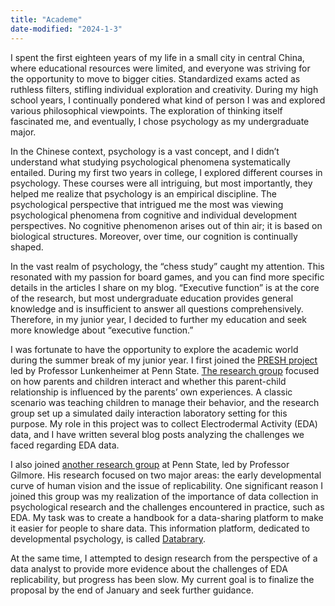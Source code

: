 ```yaml
---
title: "Academe"
date-modified: "2024-1-3"
---
```


I spent the first eighteen years of my life in a small city in central China, where educational resources were limited, and everyone was striving for the opportunity to move to bigger cities. Standardized exams acted as ruthless filters, stifling individual exploration and creativity. During my high school years, I continually pondered what kind of person I was and explored various philosophical viewpoints. The exploration of thinking itself fascinated me, and eventually, I chose psychology as my undergraduate major.

In the Chinese context, psychology is a vast concept, and I didn't understand what studying psychological phenomena systematically entailed. During my first two years in college, I explored different courses in psychology. These courses were all intriguing, but most importantly, they helped me realize that psychology is an empirical discipline. The psychological perspective that intrigued me the most was viewing psychological phenomena from cognitive and individual development perspectives. No cognitive phenomenon arises out of thin air; it is based on biological structures. Moreover, over time, our cognition is continually shaped.

In the vast realm of psychology, the "chess study" caught my attention. This resonated with my passion for board games, and you can find more specific details in the articles I share on my blog. "Executive function" is at the core of the research, but most undergraduate education provides general knowledge and is insufficient to answer all questions comprehensively. Therefore, in my junior year, I decided to further my education and seek more knowledge about "executive function."

I was fortunate to have the opportunity to explore the academic world during the summer break of my junior year. I first joined the [PRESH project](https://csc.la.psu.edu/research/funded-research-projects/parent-regulation-engagement-stress-and-health-presh/) led by Professor Lunkenheimer at Penn State. [The research group](https://pcd.la.psu.edu/meet-the-team/) focused on how parents and children interact and whether this parent-child relationship is influenced by the parents' own experiences. A classic scenario was teaching children to manage their behavior, and the research group set up a simulated daily interaction laboratory setting for this purpose. My role in this project was to collect Electrodermal Activity (EDA) data, and I have written several blog posts analyzing the challenges we faced regarding EDA data.

I also joined [another research group](https://gilmore-lab.github.io) at Penn State, led by Professor Gilmore. His research focused on two major areas: the early developmental curve of human vision and the issue of replicability. One significant reason I joined this group was my realization of the importance of data collection in psychological research and the challenges encountered in practice, such as EDA. My task was to create a handbook for a data-sharing platform to make it easier for people to share data. This information platform, dedicated to developmental psychology, is called [Databrary](https://nyu.databrary.org).

At the same time, I attempted to design research from the perspective of a data analyst to provide more evidence about the challenges of EDA replicability, but progress has been slow. My current goal is to finalize the proposal by the end of January and seek further guidance.